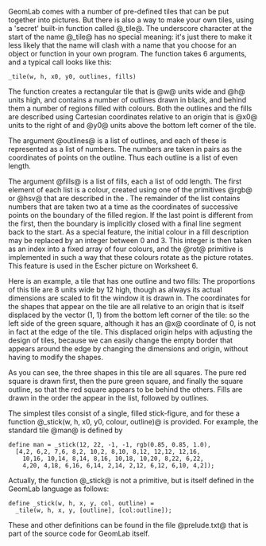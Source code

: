 <!--Making your own tiles/using-->
GeomLab comes with a number of pre-defined tiles that can be put
together into pictures.  But there is also a way to make your own
tiles, using a 'secret' built-in function called @_tile@.
The underscore character at the start of the name @_tile@
has no special meaning: it's just there to make it less likely that
the name will clash with a name that you choose for an object or
function in your own program. The function takes 6 arguments, and a typical call looks like this:
 _tile(w, h, x0, y0, outlines, fills)
The function creates a rectangular tile that is @w@
units wide and @h@ units high, and contains a number of
outlines drawn in 
black, and behind them a number of regions filled with colours.  Both
the outlines and the fills are described using Cartesian coordinates
relative to an origin that is @x0@ units to the right of and @y0@ units above the bottom left corner of the tile.

The argument @outlines@ is a list of outlines,
and each of these is represented as a list of numbers.  The numbers
are taken in pairs as the coordinates of points on the outline.  Thus
each outline is a list of even length.

The argument @fills@ is a list of fills, each a list of odd
length.  The first element of each list is a colour, created using one
of the primitives @rgb@ or @hsv@ that are
described in the {{XLink|library|The GeomLab library|library documentation}}.
The remainder of the list contains numbers that are taken two at a time
as the coordinates of successive points on the boundary of the filled
region.  If the last point is different from the first, then the
boundary is implicitly closed with a final line segment back to the
start.  As a special feature, the initial colour in a fill description
may be replaced by an integer between 0 and 3.  This integer is then
taken as an index into a fixed array of four colours, and the @rot@ primitive is implemented in such a way that these
colours rotate as the picture rotates.  This feature is used in the
Escher picture on Worksheet&nbsp;6.

Here is an example, a tile that has one outline and two fills:
{{GeomPic|tile1|_tile(8, 12, 1, 1, <nowiki>[[</nowiki>1,0, 5,0, 5,4, 1,4, 1,0]],<br>&nbsp;&nbsp;<nowiki>[[</nowiki>red, 2,3, 6,3, 6,7, 2,7],<br>&nbsp;&nbsp;&nbsp;&nbsp;[green, 0,6, 4,6, 4,10, 0,10]])|tile1}}
The proportions of this tile are 8 units wide by 12 high, though as
always its actual dimensions are scaled to fit the window it is drawn
in.  The coordinates for the shapes that appear on the tile are all
relative to an origin that is itself displaced by the vector (1, 1)
from the bottom left corner of the tile: so the left side of the green
square, although it has an @x@ coordinate of 0, is not in
fact at the edge of the tile.  This displaced origin helps with
adjusting the design of tiles, because we can easily change the empty
border that appears around the edge by changing the dimensions and
origin, without having to modify the shapes.

As you can see, the three shapes in this tile are all squares.  The
pure red square is drawn first, then the 
pure green square, and finally the
square outline, so that the red square appears to be behind the
others.  Fills are drawn in the order the appear in the list, followed
by outlines. 

The simplest tiles consist of a single, filled stick-figure, and for
these a function @_stick(w, h, x0, y0, colour, outline)@ is provided.
For example, the standard tile @man@ is defined by
 define man = _stick(12, 22, -1, -1, rgb(0.85, 0.85, 1.0),
   [4,2, 6,2, 7,6, 8,2, 10,2, 8,10, 8,12, 12,12, 12,16,
     10,16, 10,14, 8,14, 8,16, 10,18, 10,20, 8,22, 6,22,
     4,20, 4,18, 6,16, 6,14, 2,14, 2,12, 6,12, 6,10, 4,2]);
Actually, the function @_stick@ is not a primitive, but
is itself defined in the GeomLab language as follows:
 define _stick(w, h, x, y, col, outline) =
   _tile(w, h, x, y, [outline], [col:outline]);
These and other definitions can be found in the file @prelude.txt@ that is part of the source code for GeomLab itself.